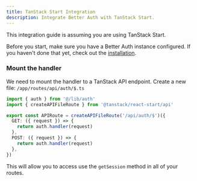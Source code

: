 ```yaml
---
title: TanStack Start Integration
description: Integrate Better Auth with TanStack Start.
---
```


This integration guide is assuming you are using TanStack Start.

Before you start, make sure you have a Better Auth instance configured. If you haven't done that yet, check out the [installation](/docs/installation).

### Mount the handler

We need to mount the handler to a TanStack API endpoint.
Create a new file: `/app/routes/api/auth/$.ts`

```ts
import { auth } from '@/lib/auth'
import { createAPIFileRoute } from '@tanstack/react-start/api'

export const APIRoute = createAPIFileRoute('/api/auth/$')({
  GET: ({ request }) => {
    return auth.handler(request)
  },
  POST: ({ request }) => {
    return auth.handler(request)
  },
})
```

This will allow you to access use the `getSession` method in all of your routes.
